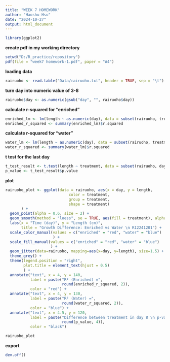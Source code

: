 ```yaml
---
title: "WEEK 7 HOMEWORK"
author: "Haoshu Hsu"
date: "2024-10-27"
output: html_document 
---
```


```r
library(ggplot2) 
```

**create pdf in my working directory**
```r
setwd("D:/R_practice/repository")
pdf(file = "week7 homework-1.pdf", paper = "A4")
```

**loading data**
```r
rairuoho <- read.table("Data/rairuoho.txt", header = TRUE, sep = "\t")
```

**turn day into numeric value of 3-8**
```r
rairuoho$day <- as.numeric(gsub("day", "", rairuoho$day))
```

**calculate r-squared for "enriched"**
```r
enriched_lm <- lm(length ~ as.numeric(day), data = subset(rairuoho, treatment == "enriched"))
enriched_r_squared <- summary(enriched_lm)$r.squared
```

**calculate r-squared for "water"**
```r
water_lm <- lm(length ~ as.numeric(day), data = subset(rairuoho, treatment == "water"))
water_r_squared <- summary(water_lm)$r.squared
```

**t test for the last day**
```r
t_test_result <- t.test(length ~ treatment, data = subset(rairuoho, day == 8))
p_value <- t_test_result$p.value
```

**plot**
```r
rairuoho_plot <- ggplot(data = rairuoho, aes(x = day, y = length, 
                            color = treatment, 
                            group = treatment, 
                            shape = treatment)
       ) +
  geom_point(alpha = 0.6, size = 2) + 
  geom_smooth(method = "loess", se = TRUE, aes(fill = treatment), alpha = 0.2) +  
  labs(x = "Time (day)", y = "Length (cm)", 
       title = "Growth Difference: Enriched vs Water \n R12241201") +  
  scale_color_manual(values = c("enriched" = "red", "water" = "blue")
                     ) +  
  scale_fill_manual(values = c("enriched" = "red", "water" = "blue")
                    ) +  
  geom_jitter(data=rairuoho, mapping=aes(x=day, y=length), size=1.5) +
  theme_grey() +  
  theme(legend.position = "right", 
        plot.title = element_text(hjust = 0.5)
        ) +
  annotate("text", x = 4, y = 140, 
           label = paste("R² (Enriched) =", 
                         round(enriched_r_squared, 2)), 
           color = "red") +
  annotate("text", x = 4, y = 130, 
           label = paste("R² (Water) =", 
                         round(water_r_squared, 2)), 
           color = "blue") +
  annotate("text", x = 4.5, y = 120, 
           label = paste("Difference between treatment in day 8 \n p-value =", 
                         round(p_value, 4)), 
           color = "black") 

rairuoho_plot
```

**export**
```r
dev.off()
```

